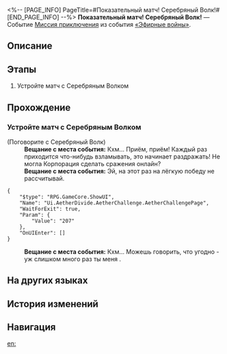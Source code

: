 <%-- [PAGE_INFO]
PageTitle=#Показательный матч! Серебряный Волк!#
[END_PAGE_INFO] --%>
{{Дополнить|Диалоги.}}
{{Миссия Инфобокс
|id              = 8014147
|Название        = 
|Изображение     = Миссия Показательный матч! Серебряный Волк!.png
|Тип             = Миссия приключения
|Событие         = «Эфирные войны»
|Глава           = 
|Условия         = 
|Персонажи       = Вещание с места события; Первопроходец
|СтартЛокация    = [[Ярило-VI]] — [[Старый испытательный полигон]]
|Мир             = Ярило-VI
|Предыдущая      = 
|Следующая       = 
|Награды         = 
}}
'''Показательный матч! Серебряный Волк!''' — Событие [[Миссия приключения]] из события [[«Эфирные войны»]].

==Описание==
{{Описание|<!--официальное описание из Перекрёстка судеб-->}}

==Этапы==
# Устройте матч с Серебряным Волком

==Прохождение==
{{Дополнить}}
===Устройте матч с Серебряным Волком===
{{Описание миссии|тип=Миссия приключения|локация=Старый испытательный полигон|Основная игровая механика «Эфирных войн» - матчи. Бросьте вызов разным игрокам и покажите свою истинную силу!}}
{{Диалог Начало}}

;(Поговорите с Серебряный Волк)
:'''Вещание с места события:''' Кхм... Приём, приём! Каждый раз приходится что-нибудь взламывать, это начинает раздражать! Не могла Корпорация сделать сражения онлайн?
:'''Вещание с места события:''' Эй, на этот раз на лёгкую победу не рассчитывай.
<pre>{
	"$type": "RPG.GameCore.ShowUI",
	"Name": "Ui.AetherDivide.AetherChallenge.AetherChallengePage",
	"WaitForExit": true,
	"Param": {
		"Value": "207"
	},
	"OnUIEnter": []
}</pre>
:'''Вещание с места события:''' Кхм... Можешь говорить, что угодно - уж слишком много раз ты меня {{MC|ж=побеждала|м=побеждал}}.
{{Диалог Конец}}

==На других языках==
{{На других языках
|en   = Exhibition Match, Silver Wolf!
|zhs  = 表演赛！银狼
|zht  = 表演賽！銀狼
|ja   = エキシビションマッチ！銀狼
|ko   = 시범 경기! 은랑
|es   = Encuentro de exhibición: Silver Wolf
|fr   = Rencontre amicale&nbsp;: Louve d'argent&nbsp;!
|ru   = Показательный матч! Серебряный Волк!
|th   = แมตช์กระชับมิตร! Silver Wolf
|vi   = Giải Biểu Diễn! Sói Bạc
|de   = Schaukampf, Silberwolf!
|id   = Pertandingan Ekshibisi, Silver Wolf!
|pt   = Batalha de Exibição, Loba Prateada!
}}

==История изменений==
{{История изменений|3.5}}

==Навигация==
{{Миссия приключения Навбокс|Глава }}

[[en:]]
